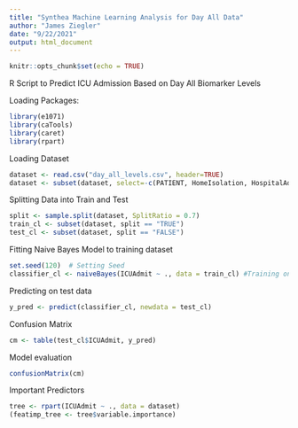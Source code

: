```yaml
---
title: "Synthea Machine Learning Analysis for Day All Data"
author: "James Ziegler"
date: "9/22/2021"
output: html_document
---
```


```r
knitr::opts_chunk$set(echo = TRUE)
```
R Script to Predict ICU Admission Based on Day All Biomarker Levels

Loading Packages:
```r
library(e1071)
library(caTools)
library(caret)
library(rpart)
```
Loading Dataset
```r
dataset <- read.csv("day_all_levels.csv", header=TRUE)
dataset <- subset(dataset, select=-c(PATIENT, HomeIsolation, HospitalAdmit, Ventilated, Survivor))
```
Splitting Data into Train and Test
```r
split <- sample.split(dataset, SplitRatio = 0.7)
train_cl <- subset(dataset, split == "TRUE")
test_cl <- subset(dataset, split == "FALSE")
```
Fitting Naive Bayes Model to training dataset
```r
set.seed(120)  # Setting Seed
classifier_cl <- naiveBayes(ICUAdmit ~ ., data = train_cl) #Training on ICU Admit
```
Predicting on test data
```r
y_pred <- predict(classifier_cl, newdata = test_cl)
```
Confusion Matrix
```r
cm <- table(test_cl$ICUAdmit, y_pred)
```
Model evaluation
```r
confusionMatrix(cm)
```
Important Predictors
```r
tree <- rpart(ICUAdmit ~ ., data = dataset)
(featimp_tree <- tree$variable.importance)
```